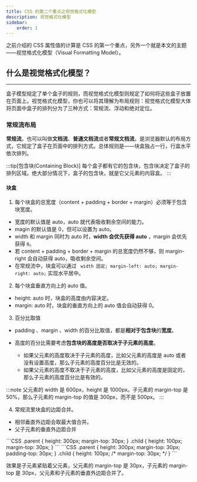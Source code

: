 ---
title: CSS 的第二个重点之视觉格式化模型
description: 视觉格式化模型
sidebar:
    order: 1
---

之前介绍的 CSS 属性值的计算是 CSS 的第一个重点，另外一个就是本文的主题——视觉格式化模型（Visual Formatting Model）。

## 什么是视觉格式化模型？

---

盒子模型规定了单个盒子的规则，而视觉格式化模型则规定了如何将这些盒子放置在页面上。视觉格式化模型，你也可以将其理解为布局规则：视觉格式化模型大体将页面中盒子的排列分为了三种方式：常规流、浮动和绝对定位。

### 常规流布局

**常规流**，也可以叫做**文档流**、**普通文档流**或者**常规文档流**，是浏览器默认的布局方式，它规定了盒子在页面中的排列方式。总体规则是——块盒独占一行，行盒水平依次排列。

:::tip[包含块(Containing Block)]
每个盒子都有它的包含块，包含块决定了盒子的排列区域。绝大部分情况下，盒子的包含块，就是它父元素的内容盒。
:::

#### 块盒

1. 每个块盒的总宽度（content + padding + border + margin）必须等于包含块宽度。

-   宽度的默认值是 auto，auto 就代表吸收剩余空间的能力。
-   magin 的默认值是 0，但可以设置为 auto。
-   width 和 margin 同时为 auto 时，**width 会优先获得 auto** ，margin 会优先获得 `0`。
-   若 content + padding + border + margin 的总宽度仍然不够，则 margin-right 会自动获得 auto，吸收剩余空间。
-   在常规流中，块盒可以通过 ` width 固定; margin-left: auto; margin-right: auto;` 实现水平居中。

2. 每个块盒垂直方向上的 auto 值。

-   height: auto 时，块盒的高度由内容决定。
-   margin: auto 时，块盒的垂直方向上的 auto 值会自动获得 0。

3. 百分比取值

-   padding 、margin 、width 的百分比取值，都是**相对于包含块**的**宽度**。

-   高度的百分比需要考虑**包含块的高度是否取决于子元素的高度**。
    -   如果父元素的高度取决于子元素的高度，比如父元素的高度是 auto 或者没有设置高度，那么子元素的高度百分比是无效的。
    -   如果父元素的高度不取决于子元素的高度，比如父元素的高度是固定的，那么子元素的高度百分比是有效的。

:::note
父元素的 width 是 600px，height 是 1000px。子元素的 margin-top 是 50%，那么子元素的 margin-top 的值是 300px，而不是 500px。
:::

4. 常规流里块盒的边距合并。

-   相邻垂直外边距会取最大值合并。
-   父子元素的垂直外边距合并


<Tabs>
    <TabItem label="错误写法" icon="close">
        ```CSS
        .parent {
            height: 300px;
            margin-top: 30px;
        }
        .child {
            height: 100px;
            margin-top: 30px;
        }
        ```
    </TabItem>
    <TabItem label="正确写法" icon="approve-check">
        ```CSS
        .parent {
            height: 300px;
            margin-top: 30px;
            padding-top: 30px;
        }
        .child {
            height: 100px;
            /* margin-top: 30px; */
        }
        ```
    </TabItem>
</Tabs>

效果是子元素紧贴着父元素，父元素的 margin-top 是 30px，子元素的 margin-top 是 30px，父元素和子元素的垂直外边距合并了。
